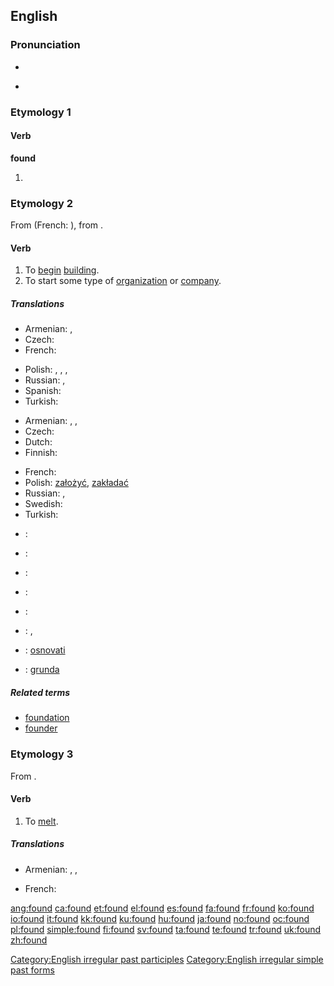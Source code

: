 ==English==

{{rank|last|here|thought|139|found|people|still|just}}

===Pronunciation===
* {{IPA|/'fɑʊnd/}}
* {{audio|en-us-found.ogg|Audio (US)}}
*: {{rhymes|aʊnd}}

===Etymology 1===

====Verb====
'''found'''

# {{past of|[[find]]}}

===Etymology 2===
From {{etyl|fro}} {{term|founder|lang=fro}} (French: {{term|fonder|lang=fr}}), from {{etyl|la}} {{term|fundare}}.

====Verb====
{{en-verb}}

# To [[begin]] [[building]].
# To start some type of [[organization]] or [[company]].

=====Translations=====
{{trans-top|to begin building}}
* Armenian: {{t|hy|հիմքը դնել|tr=himkʿë dnel|sc=Armn|xs=Armenian}},  {{t|hy|հիմքը գցել|tr=himk’ë gc’el|sc=Armn|xs=Armenian}}
* Czech: {{t+|cs|založit}}
* French: {{t+|fr|fonder}}
{{trans-mid}}
* Polish: {{t+|pl|budować}}, {{t+|pl|zbudować}}, {{t+|pl|tworzyć}}, {{t+|pl|stworzyć}}
* Russian: {{t|ru|основывать|tr=osnóvyvat'|sc=Cyrl}} {{impf}}, {{t|ru|основать|tr=osnovát'|sc=Cyrl}} {{pf}}
* Spanish: {{t-|es|fundar}}
* Turkish: {{t|tr|temel atmak}}
{{trans-bottom}}

{{trans-top|to start organization}}
* Armenian: {{t|hy|հիմնադրել|tr=himnadrel|sc=Armn|xs=Armenian}},  {{t|hy|ստեղծել|tr=steġçel|sc=Armn|xs=Armenian}},  {{t|hy|հիմնել|tr=himnel|sc=Armn|xs=Armenian}}
* Czech: {{t+|cs|založit}}
* Dutch: {{t|nl|stichten}}
* Finnish: {{t+|fi|perustaa}}
{{trans-mid}}
* French: {{t+|fr|fonder}}
* Polish: [[założyć]], [[zakładać]]
* Russian: {{t|ru|основывать|tr=osnóvyvat'|sc=Cyrl}} {{impf}}, {{t|ru|основать|tr=osnovát'|sc=Cyrl}} {{pf}}
* Swedish: {{t|sv|grunda}}
* Turkish: {{t|tr|kurmak}}
{{trans-bottom}}

{{checktrans-top}}
* {{ttbc|Danish}}: {{t+|da|grundlægge}}
* {{ttbc|Dutch}}: {{t+|nl|stichten}}
* {{ttbc|Esperanto}}: {{t-|eo|fondi|xs=Esperanto}}
* {{ttbc|Estonian}}: {{t|et|asutama}}
{{checktrans-mid}}
* {{ttbc|Portuguese}}: {{t+|pt|fundar}}
* {{ttbc|Spanish}}: {{t-|es|fundar}}, {{t-|es|instaurar}}
* {{ttbc|Serbian}}: [[osnovati]]
* {{ttbc|Swedish}}: [[grunda]]
{{checktrans-bottom}}

=====Related terms=====
* [[foundation]]
* [[founder]]

===Etymology 3===
From {{etyl|frm}} {{term|fondre|lang=frm}}.

====Verb====
{{en-verb}}

# To [[melt]].

=====Translations=====
{{trans-top|to melt}}
* Armenian: {{t-|hy|ձուլել|tr=julel|sc=Armn|xs=Armenian}},  {{t|hy|հալել|tr=halel|sc=Armn|xs=Armenian}},  {{t-|hy|թափել|tr=t’ap’el|sc=Armn|xs=Armenian}}
{{trans-mid}}
* French: {{t+|fr|fondre}}
{{trans-bottom}}

[[Category:English irregular past participles]]
[[Category:English irregular simple past forms]]

[[ang:found]]
[[ca:found]]
[[et:found]]
[[el:found]]
[[es:found]]
[[fa:found]]
[[fr:found]]
[[ko:found]]
[[io:found]]
[[it:found]]
[[kk:found]]
[[ku:found]]
[[hu:found]]
[[ja:found]]
[[no:found]]
[[oc:found]]
[[pl:found]]
[[simple:found]]
[[fi:found]]
[[sv:found]]
[[ta:found]]
[[te:found]]
[[tr:found]]
[[uk:found]]
[[zh:found]]